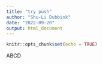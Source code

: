 ```yaml
---
title: "try push"
author: "Shu-Li Dubbink"
date: "2022-09-20"
output: html_document
---
```


```r
knitr::opts_chunk$set(echo = TRUE)
```

ABCD